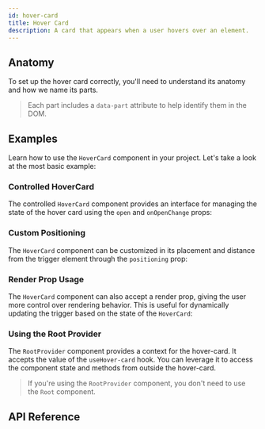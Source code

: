 ```yaml
---
id: hover-card
title: Hover Card
description: A card that appears when a user hovers over an element.
---
```


<ComponentPreview id="HoverCard" />

## Anatomy

To set up the hover card correctly, you'll need to understand its anatomy and how we name its parts.

> Each part includes a `data-part` attribute to help identify them in the DOM.

<Anatomy id="hover-card" />

## Examples

Learn how to use the `HoverCard` component in your project. Let's take a look at the most basic example:

<Example id="basic" />

### Controlled HoverCard

The controlled `HoverCard` component provides an interface for managing the state of the hover card using the `open` and
`onOpenChange` props:

<Example id="controlled" />

### Custom Positioning

The `HoverCard` component can be customized in its placement and distance from the trigger element through the
`positioning` prop:

<Example id="positioning" />

### Render Prop Usage

The `HoverCard` component can also accept a render prop, giving the user more control over rendering behavior. This is
useful for dynamically updating the trigger based on the state of the `HoverCard`:

<Example id="render-prop" />

### Using the Root Provider

The `RootProvider` component provides a context for the hover-card. It accepts the value of the `useHover-card` hook.
You can leverage it to access the component state and methods from outside the hover-card.

<Example id="root-provider" />

> If you're using the `RootProvider` component, you don't need to use the `Root` component.

## API Reference

<ComponentTypes id="hover-card" />
